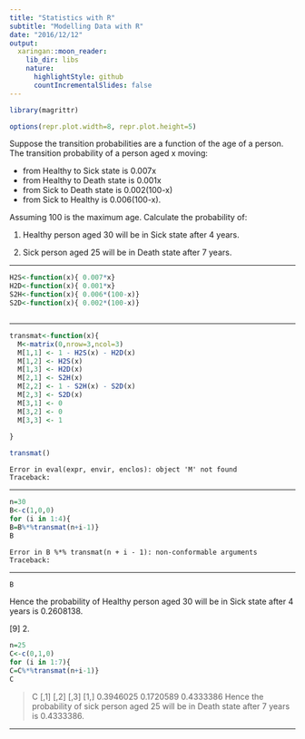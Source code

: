 ```yaml
---
title: "Statistics with R"
subtitle: "Modelling Data with R"
date: "2016/12/12"
output:
  xaringan::moon_reader:
    lib_dir: libs
    nature:
      highlightStyle: github
      countIncrementalSlides: false
---
```



```r
library(magrittr)

options(repr.plot.width=8, repr.plot.height=5)
```

Suppose the transition probabilities are a function of the age of a person. The transition
probability of a person aged x moving:

* from Healthy to Sick state is 0.007x
* from Healthy to Death state is 0.001x
* from Sick to Death state is 0.002(100-x)
* from Sick to Healthy is 0.006(100-x).

Assuming 100 is the maximum age. Calculate the probability of:

1.  Healthy person aged 30 will be in Sick state after 4 years.

2.  Sick person aged 25 will be in Death state after 7 years.

---


```r

H2S<-function(x){ 0.007*x}
H2D<-function(x){ 0.001*x}
S2H<-function(x){ 0.006*(100-x)}
S2D<-function(x){ 0.002*(100-x)}



```


---

```r

transmat<-function(x){
  M<-matrix(0,nrow=3,ncol=3)
  M[1,1] <- 1 - H2S(x) - H2D(x)
  M[1,2] <- H2S(x)
  M[1,3] <- H2D(x)
  M[2,1] <- S2H(x)
  M[2,2] <- 1 - S2H(x) - S2D(x)
  M[2,3] <- S2D(x) 
  M[3,1] <- 0
  M[3,2] <- 0
  M[3,3] <- 1
  
}


```


```r
transmat()
```


    Error in eval(expr, envir, enclos): object 'M' not found
    Traceback:

---


```r

n=30
B<-c(1,0,0)
for (i in 1:4){
B=B%*%transmat(n+i-1)}
B
```


    Error in B %*% transmat(n + i - 1): non-conformable arguments
    Traceback:


---

```r

B
```
Hence the probability of Healthy person aged 30 will be in Sick state after 4 years is 0.2608138.

[9]
2.

```r
n=25
C<-c(0,1,0)
for (i in 1:7){
C=C%*%transmat(n+i-1)}
C
```

> C
[,1]
[,2]
[,3]
[1,] 0.3946025 0.1720589 0.4333386
Hence the probability of sick person aged 25 will be in Death state after 7 years is 0.4333386.

---